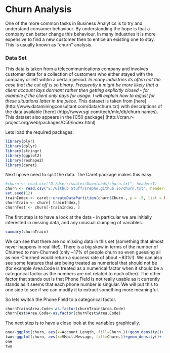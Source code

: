 Churn Analysis
========================================================

One of the more common tasks in Business Analytics is to try and understand consumer behaviour. By understanding the hope is that a company can better change this behaviour. In many industries it is more expensive to find a new customer then to entice an existing one to stay. This is usually known as "churn" analysis.

### Data Set

This data is taken from a telecommunications company and involves customer data for a collection of customers who either stayed with the company or left wihtin a certain period. <i>In many industries its often not the case that the cut off is so binary. Frequently it might be more likely that a client account lays dormant rather then getting explicitly closed - for example if the client only pays for usage. I will explain how to adjust for these situations latter in the piece.</i> This dataset is taken from [here] (http://www.dataminingconsultant.com/data/churn.txt) with descriptions of the data available [here] (http://www.sgi.com/tech/mlc/db/churn.names). This dataset also appears in the [C50 package] (http://cran.r-project.org/web/packages/C50/index.html)

Lets load the required packages:

```r
library(plyr)
library(dplyr)
library(stringr)
library(ggplot2)
library(reshape2)
library(caret)
```

Next up we need to split the data. The Caret package makes this easy.

```r
#churn <- read.csv("D:/Users/soates/Downloads/churn.txt", header=T)
churn <- read.csv("E:/Github Stuff/srepho.github.io/churn.txt", header=T)
set.seed(12)
trainIndex <- caret::createDataPartition(churn$Churn., p = .5, list = FALSE, times = 1)
churnTrain <- churn[ trainIndex,]
churnTest <- churn[-trainIndex, ]
```
The first step is to have a look at the data - in particular we are initially interested in missing data, and any unusual clumping of variables.

```r
summary(churnTrain)
```

We can see that there are no missing data in this set (something that almost never happens in real life!). There is a big skew in terms of the number of Churned to non-Churned (only ~17% of people churn so even guessing all as non-Churned would return a success rate of about ~83%!). We can also see some features that are being treated as numerical that should not be (for example Area.Code is treated as a numerical factor when it should be a categorical factor as the numbers are not related to each other). The other factor that stands out is that Phone Field is not really usable as it currently stands as it seems that each phone number is singular. We will put this to one side to see if we can modify it to extract something more meaningful.

So lets switch the Phone Field to a categorical factor.

```r
churnTrain$Area.Code<-as.factor(churnTrain$Area.Code)
churnTest$Area.Code<-as.factor(churnTest$Area.Code)
```

The next step is to have a close look at the variables graphically.

```r
one<-ggplot(churn, aes(x=Account.Length, fill=Churn.))+geom_density()+ facet_grid(Churn. ~ .) + labs(title="Account Length")
two<-ggplot(churn, aes(x=VMail.Message, fill=Churn.))+geom_density()+ facet_grid(Churn. ~ .) + labs(title="Voice Mails")
one 
two
```

```r

```


<script>
  (function(i,s,o,g,r,a,m){i['GoogleAnalyticsObject']=r;i[r]=i[r]||function(){
  (i[r].q=i[r].q||[]).push(arguments)},i[r].l=1*new Date();a=s.createElement(o),
  m=s.getElementsByTagName(o)[0];a.async=1;a.src=g;m.parentNode.insertBefore(a,m)
  })(window,document,'script','//www.google-analytics.com/analytics.js','ga');

  ga('create', 'UA-52218028-1', 'srepho.github.io');
  ga('send', 'pageview');

</script>

